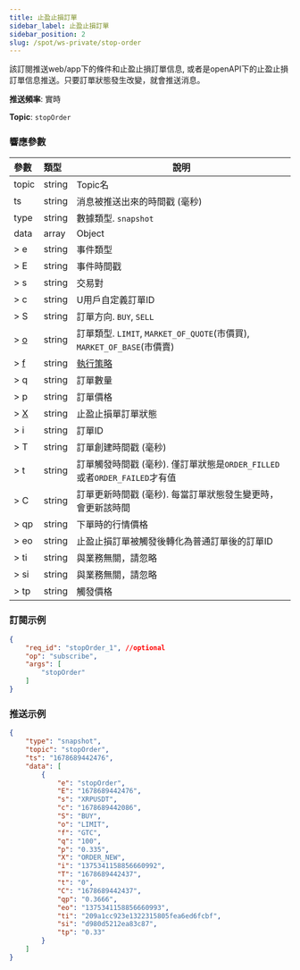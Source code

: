 ```yaml
---
title: 止盈止損訂單
sidebar_label: 止盈止損訂單
sidebar_position: 2
slug: /spot/ws-private/stop-order
---
```


<p>該訂閱推送web/app下的條件和止盈止損訂單信息, 或者是openAPI下的止盈止損訂單信息推送。只要訂單狀態發生改變，就會推送消息。</p>
<p><b>推送頻率</b>: 實時</p>
<p><b>Topic</b>: <code>stopOrder</code></p>

### 響應參數
| 參數 | 類型 | 說明|
|:----- |:-----|----- |
|topic |string |Topic名 |
|ts |string |消息被推送出來的時間戳 (毫秒) |
|type |string |數據類型. `snapshot`|
|data |array |Object |
|> e | string | 事件類型 |
|> E | string | 事件時間戳 |
|> s | string | 交易對 |
|> c | string | U用戶自定義訂單ID |
|> S | string | 訂單方向. `BUY`, `SELL`|
|> [o](../enum#ordertype) | string |訂單類型. `LIMIT`, `MARKET_OF_QUOTE`(市價買), `MARKET_OF_BASE`(市價賣) |
|> [f](../enum#timeinforce) | string | <a href="https://www.bybit.com/zh-TW/help-center/bybitHC_Article?language=zh_TW&id=000001044">執行策略</a> |
|> q | string | 訂單數量 |
|> p | string | 訂單價格 |
|> [X](../enum#orderstatus) | string |止盈止損單訂單狀態 |
|> i | string | 訂單ID |
|> T | string | 訂單創建時間戳 (毫秒) |
|> t | string | 訂單觸發時間戳 (毫秒). 僅訂單狀態是`ORDER_FILLED`或者`ORDER_FAILED`才有值 |
|> C | string | 訂單更新時間戳 (毫秒). 每當訂單狀態發生變更時，會更新該時間 |
|> qp | string | 下單時的行情價格 |
|> eo | string | 止盈止損訂單被觸發後轉化為普通訂單後的訂單ID |
|> ti | string | 與業務無關，請忽略 |
|> si | string | 與業務無關，請忽略 |
|> tp | string | 觸發價格 |

### 訂閱示例

```json
{
    "req_id": "stopOrder_1", //optional
    "op": "subscribe",
    "args": [
        "stopOrder"
    ]
}
```

### 推送示例

```json
{
    "type": "snapshot",
    "topic": "stopOrder",
    "ts": "1678689442476",
    "data": [
        {
            "e": "stopOrder",
            "E": "1678689442476",
            "s": "XRPUSDT",
            "c": "1678689442086",
            "S": "BUY",
            "o": "LIMIT",
            "f": "GTC",
            "q": "100",
            "p": "0.335",
            "X": "ORDER_NEW",
            "i": "1375341158856660992",
            "T": "1678689442437",
            "t": "0",
            "C": "1678689442437",
            "qp": "0.3666",
            "eo": "1375341158856660993",
            "ti": "209a1cc923e1322315805fea6ed6fcbf",
            "si": "d980d5212ea83c87",
            "tp": "0.33"
        }
    ]
}
```